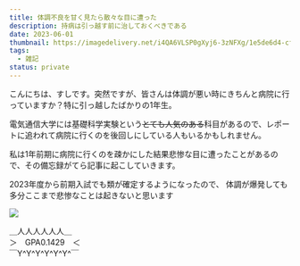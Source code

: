 ```yaml
---
title: 体調不良を甘く見たら散々な目に遭った
description: 持病は引っ越す前に治しておくべきである
date: 2023-06-01
thumbnail: https://imagedelivery.net/i4QA6VLSP0gXyj6-3zNFXg/1e5de6d4-cfdd-41ea-de3f-38c429767000/public
tags:
  - 雑記
status: private
---
```



こんにちは、すしです。突然ですが、皆さんは体調が悪い時にきちんと病院に行っていますか？特に引っ越したばかりの1年生。

電気通信大学には基礎科学実験という~~とても人気のある~~科目があるので、レポートに追われて病院に行くのを後回しにしている人もいるかもしれません。

私は1年前期に病院に行くのを疎かにした結果悲惨な目に遭ったことがあるので、その備忘録がてら記事に起こしていきます。

<Message type="info">2023年度から前期入試でも類が確定するようになったので、
体調が爆発しても多分ここまで悲惨なことは起きないと思います</Message>

![](https://imagedelivery.net/i4QA6VLSP0gXyj6-3zNFXg/cf9a89ec-f949-4807-1de9-13e7ba146300/public)

<TextCard useBudoux={false}>＿人人人人人人＿<br />
＞　GPA0.1429　＜<br />
￣Y^Y^Y^Y^Y^Y^￣</TextCard>
